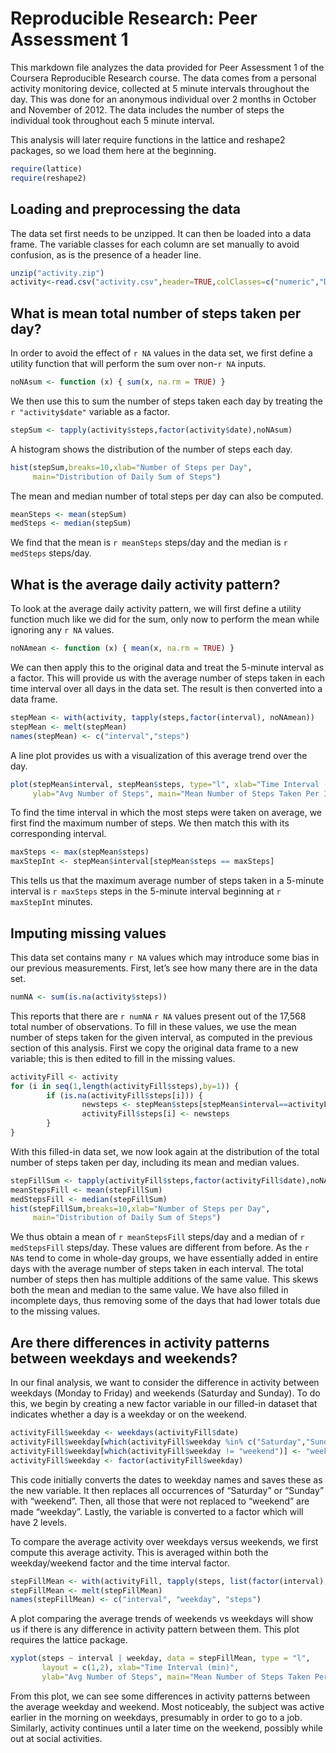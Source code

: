 # Reproducible Research: Peer Assessment 1
This markdown file analyzes the data provided for Peer Assessment 1 of the Coursera
Reproducible Research course. The data comes from a personal activity monitoring device,
collected at 5 minute intervals throughout the day. This was done for an anonymous individual
over 2 months in October and November of 2012. The data includes the number of steps the
individual took throughout each 5 minute interval.

This analysis will later require functions in the lattice and reshape2 packages,
so we load them here at the beginning.
```r
require(lattice)
require(reshape2)
```

## Loading and preprocessing the data
The data set first needs to be unzipped. It can then be loaded into a data frame.
The variable classes for each column are set manually to avoid confusion, as is
the presence of a header line.
```r
unzip("activity.zip")
activity<-read.csv("activity.csv",header=TRUE,colClasses=c("numeric","Date","numeric"))
```

## What is mean total number of steps taken per day?
In order to avoid the effect of `r NA` values in the data set, we first define a utility function
that will perform the sum over non-`r NA` inputs.
```r
noNAsum <- function (x) { sum(x, na.rm = TRUE) }
```

We then use this to sum the number of steps taken each day by treating the `r "activity$date"`
variable as a factor.
```r
stepSum <- tapply(activity$steps,factor(activity$date),noNAsum)
```

A histogram shows the distribution of the number of steps each day.
```r
hist(stepSum,breaks=10,xlab="Number of Steps per Day",
     main="Distribution of Daily Sum of Steps")
```

The mean and median number of total steps per day can also be computed.
```r
meanSteps <- mean(stepSum)
medSteps <- median(stepSum)
```
We find that the mean is `r meanSteps` steps/day and the median is `r medSteps` steps/day.

## What is the average daily activity pattern?
To look at the average daily activity pattern, we will first define a utility
function much like we did for the sum, only now to perform the mean while
ignoring any `r NA` values.
```r
noNAmean <- function (x) { mean(x, na.rm = TRUE) }
```

We can then apply this to the original data and treat the 5-minute interval as a
factor. This will provide us with the average number of steps taken in each time
interval over all days in the data set. The result is then converted into a data frame.
```r
stepMean <- with(activity, tapply(steps,factor(interval), noNAmean))
stepMean <- melt(stepMean)
names(stepMean) <- c("interval","steps")
```

A line plot provides us with a visualization of this average trend over the day.
```r
plot(stepMean$interval, stepMean$steps, type="l", xlab="Time Interval (min)",
     ylab="Avg Number of Steps", main="Mean Number of Steps Taken Per Interval")
```

To find the time interval in which the most steps were taken on average, we first find
the maximum number of steps. We then match this with its corresponding interval.
```r
maxSteps <- max(stepMean$steps)
maxStepInt <- stepMean$interval[stepMean$steps == maxSteps]
```
This tells us that the maximum average number of steps taken in a 5-minute interval
is `r maxSteps` steps in the 5-minute interval beginning at `r maxStepInt` minutes.

## Imputing missing values
This data set contains many `r NA` values which may introduce some bias in our previous
measurements. First, let's see how many there are in the data set.
```r
numNA <- sum(is.na(activity$steps))
```
This reports that there are `r numNA` `r NA` values present out of the 17,568 total
number of observations. To fill in these values, we use the mean number of steps
taken for the given interval, as computed in the previous section of this analysis.
First we copy the original data frame to a new variable; this is then edited to fill
in the missing values.
```r
activityFill <- activity
for (i in seq(1,length(activityFill$steps),by=1)) {
        if (is.na(activityFill$steps[i])) {
                newsteps <- stepMean$steps[stepMean$interval==activityFill$interval[i]]
                activityFill$steps[i] <- newsteps
        }
}
```

With this filled-in data set, we now look again at the distribution of the
total number of steps taken per day, including its mean and median values.
```r
stepFillSum <- tapply(activityFill$steps,factor(activityFill$date),noNAsum)
meanStepsFill <- mean(stepFillSum)
medStepsFill <- median(stepFillSum)
hist(stepFillSum,breaks=10,xlab="Number of Steps per Day",
     main="Distribution of Daily Sum of Steps")
```

We thus obtain a mean of `r meanStepsFill` steps/day and a median of `r medStepsFill`
steps/day. These values are different from before. As the `r NA`s tend to come in
whole-day groups, we have essentially added in entire days with the average number of
steps taken in each interval. The total number of steps then has multiple additions of the
same value. This skews both the mean and median to the same value. We have also filled
in incomplete days, thus removing some of the days that had lower totals due to
the missing values.

## Are there differences in activity patterns between weekdays and weekends?
In our final analysis, we want to consider the difference in activity between weekdays
(Monday to Friday) and weekends (Saturday and Sunday). To do this, we begin by creating
a new factor variable in our filled-in dataset that indicates whether a day is a
weekday or on the weekend.
```r
activityFill$weekday <- weekdays(activityFill$date)
activityFill$weekday[which(activityFill$weekday %in% c("Saturday","Sunday"))] <- "weekend"
activityFill$weekday[which(activityFill$weekday != "weekend")] <- "weekday"
activityFill$weekday <- factor(activityFill$weekday)
```
This code initially converts the dates to weekday names and saves these as the new variable.
It then replaces all occurrences of "Saturday" or "Sunday" with "weekend". Then, all
those that were not replaced to "weekend" are made "weekday". Lastly, the variable is
converted to a factor which will have 2 levels.

To compare the average activity over weekdays versus weekends, we first compute this
average activity. This is averaged within both the weekday/weekend factor and the
time interval factor.
```r
stepFillMean <- with(activityFill, tapply(steps, list(factor(interval), weekday), noNAmean))
stepFillMean <- melt(stepFillMean)
names(stepFillMean) <- c("interval", "weekday", "steps")
```

A plot comparing the average trends of weekends vs weekdays will show us if there is
any difference in activity pattern between them. This plot requires the lattice package.
```r
xyplot(steps ~ interval | weekday, data = stepFillMean, type = "l",
       layout = c(1,2), xlab="Time Interval (min)",
       ylab="Avg Number of Steps", main="Mean Number of Steps Taken Per Interval")
```

From this plot, we can see some differences in activity patterns between the average
weekday and weekend. Most noticeably, the subject was active earlier in the morning
on weekdays, presumably in order to go to a job. Similarly, activity continues until
a later time on the weekend, possibly while out at social activities.
